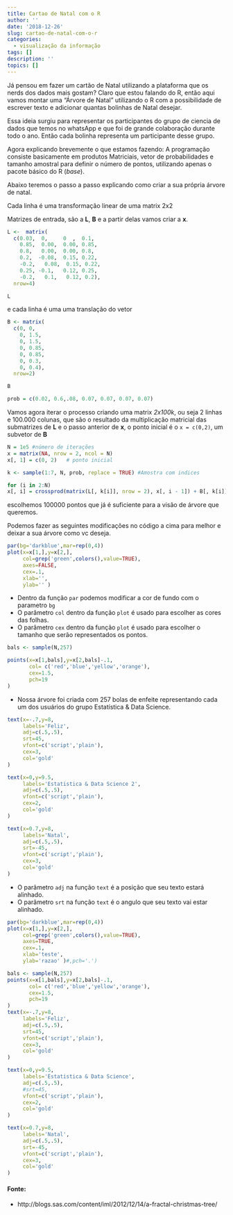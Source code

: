 ```yaml
---
title: Cartao de Natal com o R
author: ''
date: '2018-12-26'
slug: cartao-de-natal-com-o-r
categories:
  - visualização da informação
tags: []
description: ''
topics: []
---
```



Já pensou em fazer um cartão de Natal utilizando a plataforma que os nerds dos dados mais gostam? 
Claro que estou falando do R, então aqui vamos montar uma "Árvore de Natal" utilizando o R com a possibilidade de escrever texto e adicionar quantas bolinhas de Natal desejar.

Essa ideia surgiu para representar os participantes do grupo de ciencia de dados que temos no whatsApp e que foi de grande colaboração durante todo o ano. Então cada bolinha representa um participante desse grupo. 

Agora explicando brevemente o que estamos fazendo:
A programação consiste basicamente em produtos Matriciais, vetor de probabilidades e tamanho amostral para definir o número de pontos, utilizando apenas o pacote básico do R (*base*). 

Abaixo teremos o passo a passo explicando como criar a sua própria árvore de natal.

Cada linha é uma transformação linear de uma matrix 2x2

Matrizes de entrada, são a **L**, **B** e a partir delas vamos criar a **x**.

```r
L <-  matrix(
  c(0.03,  0,     0  ,  0.1,
    0.85,  0.00,  0.00, 0.85,
    0.8,   0.00,  0.00, 0.8,
    0.2,  -0.08,  0.15, 0.22,
    -0.2,   0.08,  0.15, 0.22,
    0.25, -0.1,   0.12, 0.25,
    -0.2,   0.1,   0.12, 0.2),
  nrow=4)

L

```

e cada linha é uma uma translação do vetor

```r
B <- matrix(
  c(0, 0,
    0, 1.5,
    0, 1.5,
    0, 0.85,
    0, 0.85,
    0, 0.3,
    0, 0.4),
  nrow=2)

B

prob = c(0.02, 0.6,.08, 0.07, 0.07, 0.07, 0.07)

```

Vamos agora iterar o processo criando uma matrix *2x100k*, ou seja 2 linhas e 100.000 colunas, que são o resultado da multiplicação matricial das submatrizes de **L** e o passo anterior de **x**, o ponto inicial é o `x = c(0,2) `, um subvetor de **B**

```r
N = 1e5 #número de iterações 
x = matrix(NA, nrow = 2, ncol = N)
x[, 1] = c(0, 2)   # ponto inicial

k <- sample(1:7, N, prob, replace = TRUE) #Amostra com indices

for (i in 2:N)
x[, i] = crossprod(matrix(L[, k[i]], nrow = 2), x[, i - 1]) + B[, k[i]] # iteração para construção dos pontos da nossa Árvore 

```
escolhemos 100000 pontos que já é suficiente para a visão de árvore que queremos.

Podemos fazer as seguintes modificações no código a cima para melhor e deixar a sua árvore como vc deseja. 

```r
par(bg='darkblue',mar=rep(0,4))
plot(x=x[1,],y=x[2,],
     col=grep('green',colors(),value=TRUE),
     axes=FALSE,
     cex=.1,
     xlab='',
     ylab='' )
```

- Dentro da função `par` podemos modificar a cor de fundo com o parametro `bg`
- O parâmetro `col` dentro da função `plot` é usado para escolher as cores das folhas.
- O parâmetro `cex` dentro da função `plot` é usado para escolher o tamanho que serão representados os pontos.

```r
bals <- sample(N,257)

points(x=x[1,bals],y=x[2,bals]-.1,
       col= c('red','blue','yellow','orange'),
       cex=1.5,
       pch=19
)

```

- Nossa árvore foi criada com 257 bolas de enfeite representando cada um dos usuários do grupo Estatística & Data Science. 

```r
text(x=-.7,y=8,
     labels='Feliz',
     adj=c(.5,.5),
     srt=45,
     vfont=c('script','plain'),
     cex=3,
     col='gold'
)

text(x=0,y=9.5,
     labels='Estatistica & Data Science 2',
     adj=c(.5,.5),
     vfont=c('script','plain'),
     cex=2,
     col='gold'
)

text(x=0.7,y=8,
     labels='Natal',
     adj=c(.5,.5),
     srt=-45,
     vfont=c('script','plain'),
     cex=3,
     col='gold'
)

```

- O parâmetro `adj` na função `text` é a posição que seu texto estará alinhado.
- O parâmetro `srt` na função `text` é o angulo que seu texto vai estar alinhado.


```r
par(bg='darkblue',mar=rep(0,4))
plot(x=x[1,],y=x[2,],
     col=grep('green',colors(),value=TRUE),
     axes=TRUE,
     cex=.1,
     xlab='teste',
     ylab='razao' )#,pch='.')

bals <- sample(N,257)
points(x=x[1,bals],y=x[2,bals]-.1,
       col= c('red','blue','yellow','orange'),
       cex=1.5,
       pch=19
)
text(x=-.7,y=8,
     labels='Feliz',
     adj=c(.5,.5),
     srt=45,
     vfont=c('script','plain'),
     cex=3,
     col='gold'
)

text(x=0,y=9.5,
     labels='Estatistica & Data Science',
     adj=c(.5,.5),
     #srt=45,
     vfont=c('script','plain'),
     cex=2,
     col='gold'
)

text(x=0.7,y=8,
     labels='Natal',
     adj=c(.5,.5),
     srt=-45,
     vfont=c('script','plain'),
     cex=3,
     col='gold'
)

```



#### Fonte: 
- http://blogs.sas.com/content/iml/2012/12/14/a-fractal-christmas-tree/











